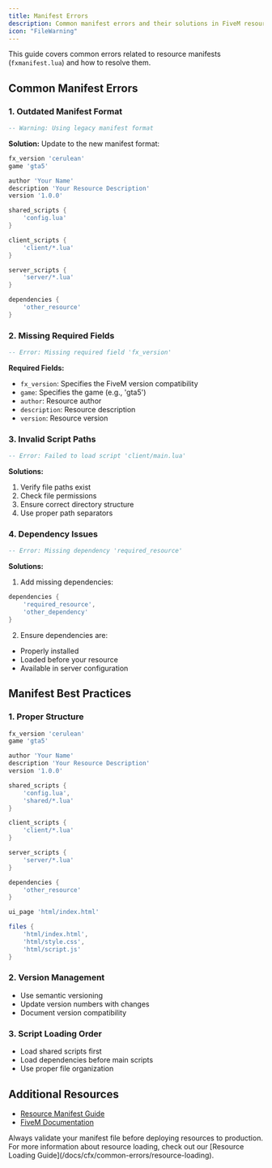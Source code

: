 ```yaml
---
title: Manifest Errors
description: Common manifest errors and their solutions in FiveM resources.
icon: "FileWarning"
---
```


This guide covers common errors related to resource manifests (`fxmanifest.lua`) and how to resolve them.

## Common Manifest Errors

### 1. Outdated Manifest Format
```lua
-- Warning: Using legacy manifest format
```

**Solution:**
Update to the new manifest format:
```lua
fx_version 'cerulean'
game 'gta5'

author 'Your Name'
description 'Your Resource Description'
version '1.0.0'

shared_scripts {
    'config.lua'
}

client_scripts {
    'client/*.lua'
}

server_scripts {
    'server/*.lua'
}

dependencies {
    'other_resource'
}
```

### 2. Missing Required Fields
```lua
-- Error: Missing required field 'fx_version'
```

**Required Fields:**
- `fx_version`: Specifies the FiveM version compatibility
- `game`: Specifies the game (e.g., 'gta5')
- `author`: Resource author
- `description`: Resource description
- `version`: Resource version

### 3. Invalid Script Paths
```lua
-- Error: Failed to load script 'client/main.lua'
```

**Solutions:**
1. Verify file paths exist
2. Check file permissions
3. Ensure correct directory structure
4. Use proper path separators

### 4. Dependency Issues
```lua
-- Error: Missing dependency 'required_resource'
```

**Solutions:**
1. Add missing dependencies:
```lua
dependencies {
    'required_resource',
    'other_dependency'
}
```

2. Ensure dependencies are:
- Properly installed
- Loaded before your resource
- Available in server configuration

## Manifest Best Practices

### 1. Proper Structure
```lua
fx_version 'cerulean'
game 'gta5'

author 'Your Name'
description 'Your Resource Description'
version '1.0.0'

shared_scripts {
    'config.lua',
    'shared/*.lua'
}

client_scripts {
    'client/*.lua'
}

server_scripts {
    'server/*.lua'
}

dependencies {
    'other_resource'
}

ui_page 'html/index.html'

files {
    'html/index.html',
    'html/style.css',
    'html/script.js'
}
```

### 2. Version Management
- Use semantic versioning
- Update version numbers with changes
- Document version compatibility

### 3. Script Loading Order
- Load shared scripts first
- Load dependencies before main scripts
- Use proper file organization

## Additional Resources

- [Resource Manifest Guide](https://docs.fivem.net/docs/scripting-reference/resource-manifest/resource-manifest/)
- [FiveM Documentation](https://docs.fivem.net/docs/)

<Callout type="warning">
  Always validate your manifest file before deploying resources to production.
</Callout>

<Callout type="info">
  For more information about resource loading, check out our [Resource Loading Guide](/docs/cfx/common-errors/resource-loading).
</Callout> 